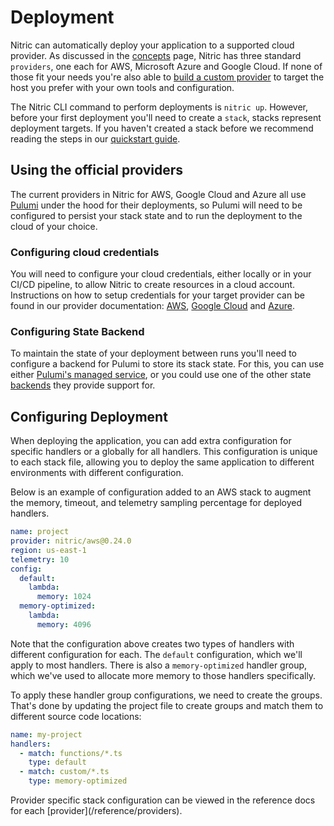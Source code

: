 
# Deployment

Nitric can automatically deploy your application to a supported cloud provider. As discussed in the [concepts](/guides/getting-started/concepts) page, Nitric has three standard `providers`, one each for AWS, Microsoft Azure and Google Cloud. If none of those fit your needs you're also able to [build a custom provider](/reference/providers/custom/building-custom-provider) to target the host you prefer with your own tools and configuration.

The Nitric CLI command to perform deployments is `nitric up`. However, before your first deployment you'll need to create a `stack`, stacks represent deployment targets. If you haven't created a stack before we recommend reading the steps in our [quickstart guide](/guides/getting-started/quickstart#deploying-the-app).

## Using the official providers

The current providers in Nitric for AWS, Google Cloud and Azure all use [Pulumi](https://pulumi.com) under the hood for their deployments, so Pulumi will need to be configured to persist your stack state and to run the deployment to the cloud of your choice.

### Configuring cloud credentials

You will need to configure your cloud credentials, either locally or in your CI/CD pipeline, to allow Nitric to create resources in a cloud account. Instructions on how to setup credentials for your target provider can be found in our provider documentation: [AWS](/reference/providers/aws), [Google Cloud](/reference/providers/gcp) and [Azure](/reference/providers/azure).

### Configuring State Backend

To maintain the state of your deployment between runs you'll need to configure a backend for Pulumi to store its stack state. For this, you can use either [Pulumi's managed service](https://www.pulumi.com/intro/concepts/state/#logging-into-the-pulumi-service-backend), or you could use one of the other state [backends](https://www.pulumi.com/intro/concepts/state/#logging-into-a-self-managed-backend) they provide support for.

## Configuring Deployment

When deploying the application, you can add extra configuration for specific handlers or a globally for all handlers. This configuration is unique to each stack file, allowing you to deploy the same application to different environments with different configuration.

Below is an example of configuration added to an AWS stack to augment the memory, timeout, and telemetry sampling percentage for deployed handlers.

```yaml {{ tag: "nitric-aws-deployment.yaml" }}
name: project
provider: nitric/aws@0.24.0
region: us-east-1
telemetry: 10
config:
  default:
    lambda:
      memory: 1024
  memory-optimized:
    lambda:
      memory: 4096
```

Note that the configuration above creates two types of handlers with different configuration for each. The `default` configuration, which we'll apply to most handlers. There is also a `memory-optimized` handler group, which we've used to allocate more memory to those handlers specifically.

To apply these handler group configurations, we need to create the groups. That's done by updating the project file to create groups and match them to different source code locations:

```yaml {{ tag: "nitric.yaml" }}
name: my-project
handlers:
  - match: functions/*.ts
    type: default
  - match: custom/*.ts
    type: memory-optimized
```

<Note>
  Provider specific stack configuration can be viewed in the reference docs for
  each [provider](/reference/providers).
</Note>
